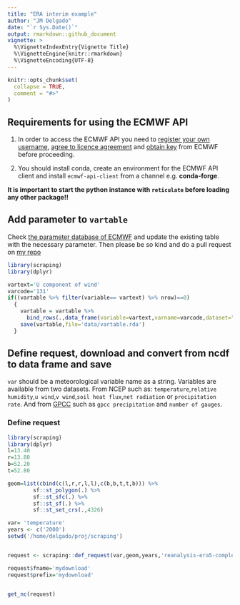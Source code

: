```yaml
---
title: "ERA interim example"
author: "JM Delgado"
date: "`r Sys.Date()`"
output: rmarkdown::github_document
vignette: >
  %\VignetteIndexEntry{Vignette Title}
  %\VignetteEngine{knitr::rmarkdown}
  %\VignetteEncoding{UTF-8}
---
```


```r
knitr::opts_chunk$set(
  collapse = TRUE,
  comment = "#>"
)
```
## Requirements for using the ECMWF API

1. In order to access the ECMWF API you need to [register your own username](https://apps.ecmwf.int/registration/), [agree to licence agreement](https://apps.ecmwf.int/datasets/licences/general/) and [obtain key](https://api.ecmwf.int/v1/key/) from ECMWF before proceeding.

2. You should install conda, create an environment for the ECMWF API client and install `ecmwf-api-client` from a channel e.g. __conda-forge__.

__It is important to start the python instance with `reticulate` before loading any other package!!__

## Add parameter to `vartable`

Check [the parameter database of ECMWF](https://apps.ecmwf.int/codes/grib/param-db) and update the existing table with the necessary parameter. Then please be so kind and do a pull request on [my repo](https://github.com/jmigueldelgado/scraping)

```r
library(scraping)
library(dplyr)

vartext='U component of wind'
varcode='131'
if((vartable %>% filter(variable== vartext) %>% nrow)==0)
  {
    vartable = vartable %>%
      bind_rows(.,data_frame(variable=vartext,varname=varcode,dataset="reanalysis-era5-complete"))
    save(vartable,file='data/vartable.rda')
  }

```

## Define request, download and convert from ncdf to data frame and save
`var` should be a meteorological variable name as a string. Variables are available from two datasets. From NCEP such as: `temperature`,`relative humidity`,`u wind`,`v wind`,`soil heat flux`,`net radiation` or `precipitation rate`. And from [GPCC](http://dx.doi.org/10.5676/DWD_GPCC/FD_D_V2018_100) such as `gpcc precipitation` and `number of gauges`.

### Define request
```r
library(scraping)
library(dplyr)
l=13.40
r=13.80
b=52.20
t=52.80

geom=list(cbind(c(l,r,r,l,l),c(b,b,t,t,b))) %>%
        sf::st_polygon(.) %>%
        sf::st_sfc(.) %>%
        sf::st_sf(.) %>%
        sf::st_set_crs(.,4326)

var= 'temperature'
years <- c('2000')
setwd('/home/delgado/proj/scraping')


request <- scraping::def_request(var,geom,years,'reanalysis-era5-complete',levtype='sfc') %>% dplyr::distinct(request,varname,year,.keep_all=TRUE)

request$fname='mydownload'
request$prefix='mydownload'


get_nc(request)

  ```
